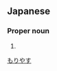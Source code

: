 ==Japanese==
{{ja-kanjitab|森|安}}

===Proper noun===
{{ja-pos|proper|もりやす}}

# {{surname|lang=ja}}

[[Category:Japanese surnames|もりやす]]